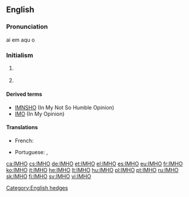 ==English==

===Pronunciation===
ai em aqu o

===Initialism===
{{en-initialism}}

# {{context|Internet|lang=en}} {{initialism of|In my [[honest]] opinion}}
# {{context|Internet|lang=en}} {{initialism of|In my [[humble]] opinion}}

====Derived terms====
* [[IMNSHO]] (In My Not So Humble Opinion)
* [[IMO]] (In My Opinion)

====Translations====
{{trans-top|in my humble opinion}}
* French: {{t+|fr|àmha}}
{{trans-mid}}
* Portuguese: {{t+|pt|EMHO|}}, {{t+|pt|NMHO}}
{{trans-bottom}}

[[Category:English hedges]]
[[ca:IMHO]]
[[cs:IMHO]]
[[de:IMHO]]
[[et:IMHO]]
[[el:IMHO]]
[[es:IMHO]]
[[eu:IMHO]]
[[fr:IMHO]]
[[ko:IMHO]]
[[it:IMHO]]
[[he:IMHO]]
[[lt:IMHO]]
[[hu:IMHO]]
[[pl:IMHO]]
[[pt:IMHO]]
[[ru:IMHO]]
[[sk:IMHO]]
[[fi:IMHO]]
[[sv:IMHO]]
[[vi:IMHO]]